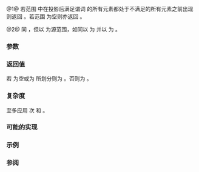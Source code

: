 {{cpp/ranges/title|is_partitioned}}
{{cpp/algorithm/ranges/navbar}}
{{dcl begin}}
{{dcl header|algorithm}}
{{dcl h|调用签名}}
{{dcl|num=1|since=c++20|1=
template&lt; std::input_iterator I, std::sentinel_for&lt;I&gt; S,
          class Proj = std::identity,
          std::indirect_unary_predicate&lt;std::projected&lt;I, Proj&gt;&gt; Pred &gt;
constexpr bool
    is_partitioned( I first, S last, Pred pred, Proj proj = {} );
}}
{{dcl|num=2|since=c++20|1=
template&lt; ranges::input_range R, class Proj = std::identity,
          std::indirect_unary_predicate&lt;
              std::projected&lt;ranges::iterator_t&lt;R&gt;, Proj&gt;&gt; Pred &gt;
constexpr bool
    is_partitioned( R&amp;&amp; r, Pred pred, Proj proj = {} );
}}
{{dcl end}}

@1@ 若范围 {{range|first|last}} 中在投影后满足谓词 {{c|pred}} 的所有元素都处于不满足的所有元素之前出现则返回 {{c|true}}。若范围 {{range|first|last}} 为空则亦返回 {{c|true}}。

@2@ 同 {{v|1}}，但以 {{c|r}} 为源范围，如同以 {{c|ranges::begin(r)}} 为 {{c|first}} 并以 {{c|ranges::end(r)}} 为 {{c|last}}。

{{cpp/ranges/niebloid}}

===参数===
{{par begin}}
{{par range|3=要检验的|sentinel=yes}}
{{par|r|要检验的元素范围}}
{{par|pred|应用到投影后元素的谓词}}
{{par|proj|应用到谓词的投影}}
{{par end}}

===返回值===
若 {{range|first|last}} 为空或为 {{c|pred}} 所划分则为 {{c|true}}。否则为 {{c|false}}。

===复杂度===
至多应用 {{c|ranges::distance(first, last)}} 次 {{c|pred}} 和 {{c|proj}}。

===可能的实现===
{{eq fun|1=
struct is_partitioned_fn
{
    template&lt;std::input_iterator I, std::sentinel_for&lt;I&gt; S, class Proj = std::identity,
             std::indirect_unary_predicate&lt;std::projected&lt;I, Proj&gt;&gt; Pred&gt;
    constexpr bool operator()(I first, S last, Pred pred, Proj proj = {}) const
    {
        for (; first != last; ++first)
            if (!std::invoke(pred, std::invoke(proj, *first)))
                break;

        for (; first != last; ++first)
            if (std::invoke(pred, std::invoke(proj, *first)))
                return false;

        return true;
    }

    template&lt;ranges::input_range R, class Proj = std::identity,
             std::indirect_unary_predicate&lt;std::projected&lt;ranges::iterator_t&lt;R&gt;, Proj&gt;&gt; Pred&gt;
    constexpr bool operator()(R&amp;&amp; r, Pred pred, Proj proj = {}) const
    {
        return (*this)(ranges::begin(r), ranges::end(r), std::ref(pred), std::ref(proj));
    }
};

inline constexpr auto is_partitioned = is_partitioned_fn();
}}

===示例===
{{example
 |
 | code=
#include &lt;algorithm&gt;
#include &lt;array&gt;
#include &lt;iostream&gt;
#include &lt;numeric&gt;
#include &lt;utility&gt;

int main()
{
    std::array&lt;int, 9&gt; v;

    auto print = [&amp;v](bool o)
    {
        for (int x : v)
            std::cout &lt;&lt; x &lt;&lt; ' ';
        std::cout &lt;&lt; (o ? "=&gt; " : "=&gt; not ") &lt;&lt; "partitioned\n";
    };

    auto is_even = [](int i) { return i % 2 == 0; };

    std::iota(v.begin(), v.end(), 1); // 或 std::ranges::iota(v, 1);
    print(std::ranges::is_partitioned(v, is_even));

    std::ranges::partition(v, is_even);
    print(std::ranges::is_partitioned(std::as_const(v), is_even));

    std::ranges::reverse(v);
    print(std::ranges::is_partitioned(v.cbegin(), v.cend(), is_even));
    print(std::ranges::is_partitioned(v.crbegin(), v.crend(), is_even));
}
|output=
1 2 3 4 5 6 7 8 9 =&gt; not partitioned
2 4 6 8 5 3 7 1 9 =&gt; partitioned
9 1 7 3 5 8 6 4 2 =&gt; not partitioned
9 1 7 3 5 8 6 4 2 =&gt; partitioned
}}

===参阅===
{{dsc begin}}
{{dsc inc|cpp/algorithm/ranges/dsc partition}}
{{dsc inc|cpp/algorithm/ranges/dsc partition_point}}
{{dsc inc|cpp/algorithm/dsc is_partitioned}}
{{dsc end}}

{{langlinks|de|en|es|fr|it|ja|pt|ru}}